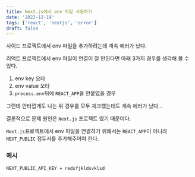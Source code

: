 ```yaml
---
title: Next.js에서 env 파일 사용하기
date: '2022-12-19'
tags: ['react', 'nextjs', 'error']
draft: false
---
```


사이드 프로젝트에서 env 파일을 추가하려는데 계속 에러가 났다.

리액트 프로젝트에서 env 파일이 연결이 잘 안된다면 아래 3가지 경우를 생각해 볼 수 있다.

1. env key 오타
2. env value 오타
3. `process.env`뒤에 `REACT_APP`을 안붙였을 경우

그런데 안타깝게도 나는 위 경우를 모두 체크했는데도 계속 에러가 났다...

결론적으로 문제 원인은 `Next.js` 프로젝트 였기 때문이다.

`Next.js`프로젝트에서 env 파일을 연결하기 위해서는 `REACT_APP`이 아니라 `NEXT_PUBLIC` 접두사를 추가해주어야 한다.

### 예시

```
NEXT_PUBLIC_API_KEY = redsfjkldsvklsd
```

